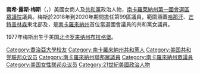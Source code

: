 {{Expand language|1=en|time=2021-01-08T09:42:57+00:00}}
{{Unreferenced|time=2021-01-08T09:42:57+00:00}}
{{noteTA
|G1=USState
|G2=People
}}
{{Infobox Congressman
| honorific-prefix    = 
| name                = 南希·梅斯
| original_name       = {{lang|en|Nancy Mace}}
| honorific-suffix    = 
| image               = File:Nancy Mace.jpg
| state               = 南卡羅萊納州
| district            = {{ushr|SC|1|E}}
| term_start          = 2021年1月3日
| term_end            =
| predecessor         =
| successor =
| birth_date    = {{birth date and age|1977|12|4}}
| birth_place   = [[美國|美國]][[北卡罗来纳州|北卡罗来纳州]][[布拉格堡_(北卡羅來納州)|布拉格堡]]
| party         = [[共和黨_(美國)|共和黨]]
}}
'''南希·露斯·梅斯'''（{{lang-en|Nancy Ruth Mace}}，{{bd|1977年|12月4日}}）美國女商人及[[共和黨_(美國)|共和黨]]政治人物，[[南卡羅萊納州第一國會選區|南卡羅萊納州第一國會選區]][[美國眾議院|眾議院]]議員。梅斯於2018年到2020年期間擔任{{tsl|en|South Carolina House of Representatives|南卡羅來納州眾議院}}第99區議員，範圍涵蓋[[哈那汗_(南卡羅來納州)|哈那汗]]、[[芒特普林森_(南卡羅來納州)|芒特普林森]]東北部及{{tsl|en|Daniel Island|丹尼爾島 (南卡羅來納州)|丹尼爾島}}，是[[南卡羅來納州|南卡羅來納州]]首位當選國會議員的共和黨女議員。

1977年梅斯出生于美国[[北卡罗来纳州|北卡罗来纳州]][[布拉格堡_(北卡羅來納州)|布拉格堡]]。

[[Category:喬治亞大學校友|Category:喬治亞大學校友]]
[[Category:南卡羅來納州共和黨人|Category:南卡羅來納州共和黨人]]
[[Category:美国共和党联邦众议员|Category:美国共和党联邦众议员]]
[[Category:南卡羅來納州聯邦眾議員|Category:南卡羅來納州聯邦眾議員]]
[[Category:南卡羅來納州眾議員|Category:南卡羅來納州眾議員]]
[[Category:美国女性联邦众议员|Category:美国女性联邦众议员]]
[[Category:21世紀美國政治人物|Category:21世紀美國政治人物]]